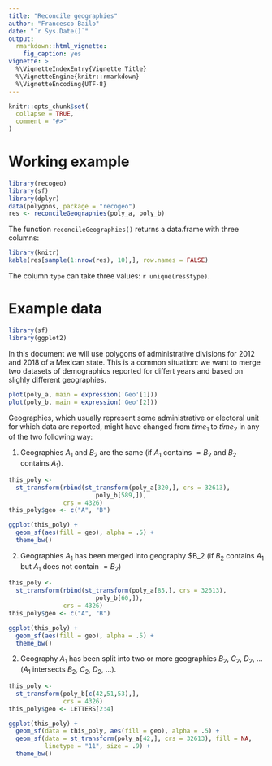 ```yaml
---
title: "Reconcile geographies"
author: "Francesco Bailo"
date: "`r Sys.Date()`"
output: 
  rmarkdown::html_vignette:
    fig_caption: yes
vignette: >
  %\VignetteIndexEntry{Vignette Title}
  %\VignetteEngine{knitr::rmarkdown}
  %\VignetteEncoding{UTF-8}
---
```


```r
knitr::opts_chunk$set(
  collapse = TRUE,
  comment = "#>"
)
```


# Working example

```r
library(recogeo)
library(sf)
library(dplyr)
data(polygons, package = "recogeo")
res <- reconcileGeographies(poly_a, poly_b)
```

The function `reconcileGeographies()` returns a data.frame with three columns:

```r
library(knitr)
kable(res[sample(1:nrow(res), 10),], row.names = FALSE)
```

The column `type` can take three values: `r unique(res$type)`.

# Example data

```r
library(sf)
library(ggplot2)
```


In this document we will use polygons of administrative divisions for 2012 and 2018 of a Mexican state. This is a common situation: we want to merge two datasets of demographics reported for differt years and based on slighly different geographies. 

```r
plot(poly_a, main = expression('Geo'[1]))
plot(poly_b, main = expression('Geo'[2]))
```


Geographies, which usually represent some administrative or electoral unit for which data are reported, might have changed from $time_1$ to $time_2$ in any of the two following way:

1. Geographies $A_1$ and $B_2$ are the same (if $A_1$ contains $=B_2$ and $B_2$ contains $A_1$).

```r
this_poly <- 
  st_transform(rbind(st_transform(poly_a[320,], crs = 32613), 
                        poly_b[589,]),  
               crs = 4326)
this_poly$geo <- c("A", "B")

ggplot(this_poly) +
  geom_sf(aes(fill = geo), alpha = .5) +
  theme_bw() 
```


2. Geographies $A_1$ has been merged into geography $B_2 (if $B_2$ contains $A_1$ but $A_1$ does not contain $=B_2$)

```r
this_poly <- 
  st_transform(rbind(st_transform(poly_a[85,], crs = 32613), 
                        poly_b[60,]),  
               crs = 4326)
this_poly$geo <- c("A", "B")

ggplot(this_poly) +
  geom_sf(aes(fill = geo), alpha = .5) +
  theme_bw() 
```


2. Geography $A_1$ has been split into two or more geographies $B_2$, $C_2$, $D_2$, ... ($A_1$ intersects $B_2$, $C_2$, $D_2$, ...).

```r
this_poly <- 
  st_transform(poly_b[c(42,51,53),],  
               crs = 4326)
this_poly$geo <- LETTERS[2:4]

ggplot(this_poly) +
  geom_sf(data = this_poly, aes(fill = geo), alpha = .5) +
  geom_sf(data = st_transform(poly_a[42,], crs = 32613), fill = NA, 
          linetype = "11", size = .9) +
  theme_bw() 
```
